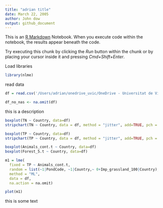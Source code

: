 ```yaml
---
title: "adrian title"
date: March 22, 2005
author: John dow
output: github_document
---
```


This is an [R Markdown](http://rmarkdown.rstudio.com) Notebook. When you execute code within the notebook, the results appear beneath the code.

Try executing this chunk by clicking the *Run* button within the chunk or by placing your cursor inside it and pressing *Cmd+Shift+Enter*.


Load libraries

```r
library(nlme)
```

read data

```r
df = read.csv('/Users/adrian/onedrive_uvic/OneDrive - Universitat de Vic/Data PhyChe/PhyChe_XY.csv')
```

```r
df_no_nas <- na.omit(df)
```

this is a description

```r
boxplot(TN ~ Country, data=df)
stripchart(TN ~ Country, data = df, method = "jitter", add=TRUE, pch = 19, col=1:8, jitter=0.1, vertical = TRUE)

boxplot(TP ~ Country, data=df)
stripchart(TP ~ Country, data = df, method = "jitter", add=TRUE, pch = 19, col=1:8, jitter=0.1, vertical = TRUE)
```



```r
boxplot(Animals_cont.t ~ Country, data=df)
boxplot(Forest_5.t ~ Country, data=df)
```




```r
m1 = lme(
  fixed = TP ~ Animals_cont.t, 
  random = list(~1|PondCode, ~1|Country,~ 0+Imp_grassland_100|Country),
  method = "ML",
  data = df, 
  na.action = na.omit)
```

```r
plot(m1)
```

this is some text
